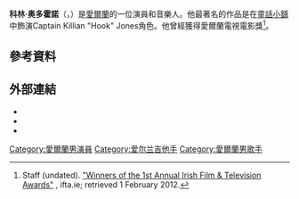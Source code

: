 '''科林·奥多霍諾'''（{{lang-en|Colin O'Donoghue}}，{{bd|1981年|1月26日}}）是[[愛爾蘭|愛爾蘭]]的一位演員和音樂人。他最著名的作品是在[[童話小鎮|童話小鎮]]中飾演Captain Killian "Hook" Jones角色。他曾經獲得愛爾蘭電視電影獎<ref name="ifta">Staff (undated).  [http://www.ifta.ie/winners/iftawinners2003.html "Winners of the 1st Annual Irish Film & Television Awards"] {{Wayback|url=http://www.ifta.ie/winners/iftawinners2003.html |date=20210419041306 }}, ifta.ie; retrieved 1 February 2012.</ref>。
==參考資料==
{{reflist}}
==外部連結==
* {{commonscatinline}}
* {{official website|http://www.colinodonoghue.com}}
* {{IMDb name|1524440}}

{{normdaten}}
{{DEFAULTSORT:o'donoghue}}
[[Category:愛爾蘭男演員|Category:愛爾蘭男演員]]
[[Category:爱尔兰吉他手|Category:爱尔兰吉他手]]
[[Category:愛爾蘭男歌手|Category:愛爾蘭男歌手]]
{{ireland-bio-stub}}
